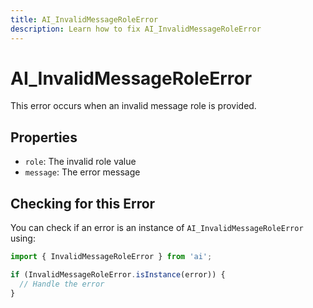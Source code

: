 ---
title: AI_InvalidMessageRoleError
description: Learn how to fix AI_InvalidMessageRoleError
---

# AI_InvalidMessageRoleError

This error occurs when an invalid message role is provided.

## Properties

- `role`: The invalid role value
- `message`: The error message

## Checking for this Error

You can check if an error is an instance of `AI_InvalidMessageRoleError` using:

```typescript
import { InvalidMessageRoleError } from 'ai';

if (InvalidMessageRoleError.isInstance(error)) {
  // Handle the error
}
```
